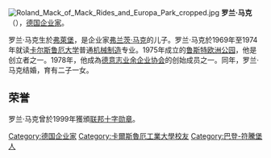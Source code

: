 [[File:Roland_Mack_of_Mack_Rides_and_Europa_Park_cropped.jpg|thumb]]
'''罗兰·马克'''（{{bd|1949年|catIdx= }}），[[德国|德国]][[企业家|企业家]]。

罗兰·马克生於[[弗萊堡|弗萊堡]]，是企业家[[弗兰茨·马克|弗兰茨·马克]]的儿子。罗兰·马克於1969年至1974年就读[[卡尔斯鲁厄大学|卡尔斯鲁厄大学]]普通[[机械制造|机械制造]]专业。1975年成立的[[鲁斯特欧洲公园|鲁斯特欧洲公园]]，他是创立者之一。1978年，他成為[[德意志业余企业协会|德意志业余企业协会]]的创始成员之一。同年，罗兰·马克结婚，育有二子一女。

==荣誉==
罗兰·马克曾於1999年獲頒[[联邦十字勋章|联邦十字勋章]]。
{{Authority control}}
{{Americans merchant-stub}}

{{DEFAULTSORT:Mack, Roland}}
[[Category:德国企业家|Category:德国企业家]]
[[Category:卡爾斯魯厄工業大學校友|Category:卡爾斯魯厄工業大學校友]]
[[Category:巴登-符騰堡人|Category:巴登-符騰堡人]]